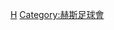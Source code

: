 {{Catnav|頁面分類|...|英國足球|蘇格蘭足球|效力蘇格蘭球會的球員}}

[[Category:效力蘇格蘭球會的球員|H]]
[[Category:赫斯足球會|Category:赫斯足球會]]